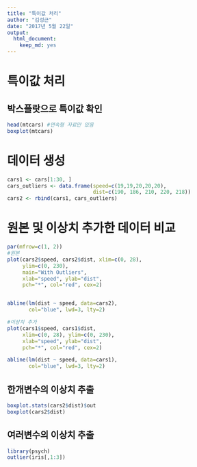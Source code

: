 ```yaml
---
title: "특이값 처리"
author: "김성근"
date: "2017년 5월 22일"
output: 
  html_document: 
    keep_md: yes
---
```

# 특이값 처리 

## 박스플랏으로 특이값 확인 
```r
head(mtcars) #연속형 자료만 있음
boxplot(mtcars)
```

# 데이터 생성 
```r
cars1 <- cars[1:30, ]  
cars_outliers <- data.frame(speed=c(19,19,20,20,20), 
                            dist=c(190, 186, 210, 220, 218))  
cars2 <- rbind(cars1, cars_outliers)  
```

# 원본 및 이상치 추가한 데이터 비교 
```r
par(mfrow=c(1, 2))
#원본
plot(cars2$speed, cars2$dist, xlim=c(0, 28), 
     ylim=c(0, 230), 
     main="With Outliers", 
     xlab="speed", ylab="dist", 
     pch="*", col="red", cex=2)


abline(lm(dist ~ speed, data=cars2), 
       col="blue", lwd=3, lty=2)

#이상치 추가
plot(cars1$speed, cars1$dist, 
     xlim=c(0, 28), ylim=c(0, 230), 
     xlab="speed", ylab="dist", 
     pch="*", col="red", cex=2)

abline(lm(dist ~ speed, data=cars1), 
       col="blue", lwd=3, lty=2)
```

## 한개변수의 이상치 추출
```r
boxplot.stats(cars2$dist)$out
boxplot(cars2$dist)
```

## 여러변수의 이상치 추출
```r
library(psych)
outlier(iris[,1:3])
```